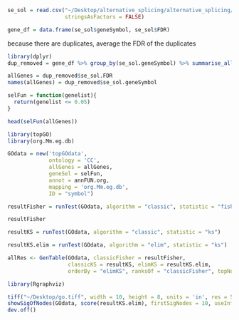 ```r
se_sol = read.csv("~/Desktop/alternative_splicing/alternative_splicing/output/se_sol_WT_vs_MT_final.csv",
                  stringsAsFactors = FALSE)
```

```r
gene_df = data.frame(se_sol$geneSymbol, se_sol$FDR)
```

because there are duplicates, average the FDR of the duplicates
```r
library(dplyr)
dup_removed = gene_df %>% group_by(se_sol.geneSymbol) %>% summarise_all(funs(mean))
```

```r
allGenes = dup_removed$se_sol.FDR
names(allGenes) = dup_removed$se_sol.geneSymbol
```

```r
selFun = function(genelist){
  return(genelist <= 0.05)
}

```

```r
head(selFun(allGenes))
```

```r
library(topGO)
library(org.Mm.eg.db)
```

```r
GOdata = new('topGOdata',
             ontology = 'CC',
             allGenes = allGenes,
             geneSel = selFun,
             annot = annFUN.org,
             mapping = 'org.Mm.eg.db',
             ID = "symbol")
```

```r
resultFisher = runTest(GOdata, algorithm = "classic", statistic = "fisher")
```

```r
resultFisher
```
```r
resultKS = runTest(GOdata, algorithm = "classic", statistic = "ks")
```

```r
resultKS.elim = runTest(GOdata, algorithm = "elim", statistic = "ks")
```

```r
allRes <- GenTable(GOdata, classicFisher = resultFisher,
                   classicKS = resultKS, elimKS = resultKS.elim,
                   orderBy = "elimKS", ranksOf = "classicFisher", topNodes = 20)
```

```r
library(Rgraphviz)
```

```r
tiff("~/Desktop/go.tiff", width = 10, height = 8, units = 'in', res = 500)
showSigOfNodes(GOdata, score(resultKS.elim), firstSigNodes = 10, useInfo = 'all')
dev.off()
```

